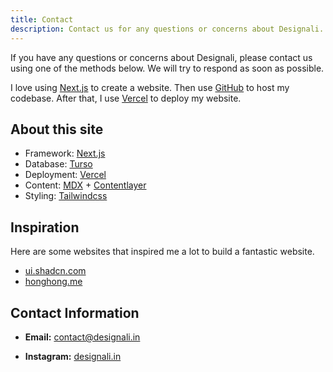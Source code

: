```yaml
---
title: Contact
description: Contact us for any questions or concerns about Designali.
---
```


If you have any questions or concerns about Designali, please contact us using one of the methods below. We will try to respond as soon as possible.

I love using [Next.js](https://nextjs.org/) to create a website. Then use [GitHub](https://github.com) to host my codebase. After that, I use [Vercel](https://vercel.com) to deploy my website.

## About this site

- Framework: [Next.js](https://nextjs.org/)
- Database: [Turso]()
- Deployment: [Vercel](https://vercel.com)
- Content: [MDX](https://mdxjs.com/) + [Contentlayer](https://www.contentlayer.dev/)
- Styling: [Tailwindcss](https://tailwindcss.com)

## Inspiration

Here are some websites that inspired me a lot to build a fantastic website.

- [ui.shadcn.com](https://ui.shadcn.com/)
- [honghong.me](https://honghong.me/)

## Contact Information

- **Email:** [contact@designali.in](mailto:contact@designali.in)

- **Instagram:** [designali.in](https://www.instagram.com/designali.in/)
